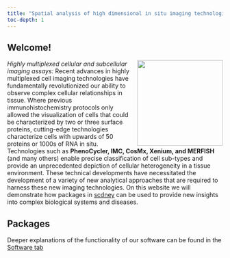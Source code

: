 ```yaml
---
title: "Spatial analysis of high dimensional in situ imaging technologies"
toc-depth: 1
---
```


## Welcome! 
<img src="IMC_colon.png" align="right" style="height: 200px; border: 0px"/>



*Highly multiplexed cellular and subcellular imaging assays:* Recent advances in highly multiplexed cell imaging technologies have fundamentally revolutionized our ability to observe complex cellular relationships in tissue. Where previous immunohistochemistry protocols only allowed the visualization of cells that could be characterized by two or three surface proteins, cutting-edge technologies characterize cells with upwards of 50 proteins or 1000s of RNA in situ. Technologies such as **PhenoCycler, IMC, CosMx, Xenium, and MERFISH** (and many others) enable precise classification of cell sub-types and provide an unprecedented depiction of cellular heterogeneity in a tissue environment. These technical developments have necessitated the development of a variety of new analytical approaches that are required to harness these new imaging technologies. On this website we will demonstrate how packages in [scdney](https://sydneybiox.github.io/scdney/) can be used to provide new insights into complex biological systems and diseases.

## Packages

```{=html}

<link rel="stylesheet" href="css/hexagons.css">

<div id="importedContent"></div>
    <script>
        fetch('https://raw.githubusercontent.com/SydneyBioX/packageHeader/main/spatialHeader.html')
            .then(response => response.text())
            .then(htmlContent => {
                const importedContentDiv = document.getElementById('importedContent');
                importedContentDiv.innerHTML = htmlContent;
            })
            .catch(error => {
                console.error('Error fetching content:', error);
            });
    </script>

```

Deeper explanations of the functionality of our software can be found in the [Software tab]()